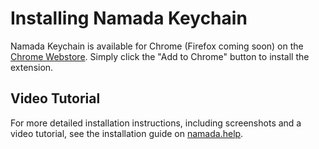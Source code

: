 
# Installing Namada Keychain

Namada Keychain is available for Chrome (Firefox coming soon) on the [Chrome Webstore](https://chromewebstore.google.com/detail/namada-keychain/hnebcbhjpeejiclgbohcijljcnjdofek). 
Simply click the "Add to Chrome" button to install the extension.

## Video Tutorial
For more detailed installation instructions, including screenshots and a video tutorial, 
see the installation guide on [namada.help](https://www.namada.help/tutorials/namada-keychain-extension-installation).
